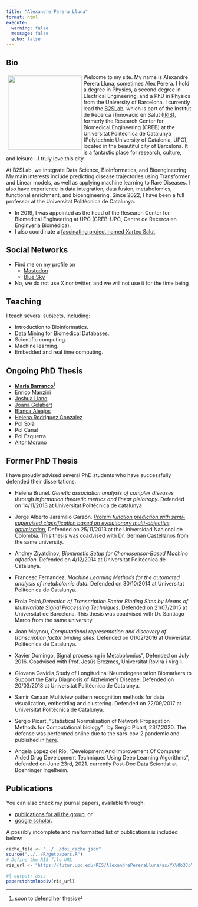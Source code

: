 ```yaml
---
title: "Alexandre Perera Lluna"
format: html
execute: 
  warning: false
  message: false
  echo: false
---
```


## Bio

::: img-float
![](images/staff_Alexandre_Perera_LLuna.jpg){style="float: left; margin: 5px; width: 200px;"}
:::

Welcome to my site. My name is Alexandre Perera Lluna, sometimes Alex Perera. I hold a degree in Physics, a second degree in Electrical Engineering, and a PhD in Physics from the University of Barcelona. I currently lead the [B2SLab](https://b2slab.upc.edu/), which is part of the Institut de Recerca i Innovació en Salut ([IRIS](https://iris.upc.edu/)), formerly the Research Center for Biomedical Engineering (CREB) at the Universitat Politècnica de Catalunya (Polytechnic University of Catalonia, UPC), located in the beautiful city of Barcelona. It is a fantastic place for research, culture, and leisure—I truly love this city.

At B2SLab, we integrate Data Science, Bioinformatics, and Bioengineering. My main interests include predicting disease trajectories using Transformer and Linear models, as well as applying machine learning to Rare Diseases. I also have experience in data integration, data fusion, metabolomics, functional enrichment, and bioengineering. Since 2022, I have been a full professor at the Universitat Politècnica de Catalunya.

-   In 2019, I was appointed as the head of the Research Center for Biomedical Engineering at UPC (CREB-UPC, Centre de Recerca en Enginyeria Biomèdica).
-   I also coordinate a [fascinating project named Xartec Salut](https://xartecsalut.com).

## Social Networks

-   Find me on my profile on
    -   <a rel="me" href="https://social.iris.upc.edu/@alexperera">Mastodon</a>
    -   <a href="https://bsky.app/profile/alexperera.social.iris.upc.edu.ap.brid.gy">Blue Sky</a>
-   No, we do not use X nor twitter, and we will not use it for the time being

## Teaching

I teach several subjects, including:

-   Introduction to Bioinformatics.
-   Data Mining for Biomedical Databases.
-   Scientific computing.
-   Machine learning.
-   Embedded and real time computing.

## Ongoing PhD Thesis

-   [**Maria Barranco**](https://b2slab.upc.edu/team/maria-barranco-altarriba/ "Maria Barranco")[^1]
-   [Enrico Manzini](https://b2slab.upc.edu/team/enrico-manzini/)
-   [Joshua Llano](https://b2slab.upc.edu/team/joshua-llano)
-   [Joana Gelabert](https://b2slab.upc.edu/team/joana-gelabert-xirinachs)
-   [Blanca Aleajos](https://b2slab.upc.edu/team/blanca-aleajos)
-   [Helena Rodriguez Gonzalez](https://b2slab.upc.edu/team/helena-rodriguez-gonzalez/)
-   Pol Solà
-   Pol Canal
-   Pol Ezquerra
-   [Aitor Moruno](https://b2slab.upc.edu/team/aitor-moruno-cuenca)

[^1]: soon to defend her thesis


## Former PhD Thesis

I have proudly advised several PhD students who have successfully defended their dissertations:

-   Helena Brunel. *Genetic association analysis of complex diseases through information theoretic metrics and linear pleiotropy*. Defended on 14/11/2013 at Universitat Politècnica de catalunya

-   Jorge Alberto Jaramillo Garzón. [*Protein function prediction with semi-supervised classification based on evolutionary multi-objective optimization*](http://web.archive.org/web/20241104024405/http://b2slab.upc.edu/wp-content/uploads/2014/02/Jorge-Alberto-Jaramillo-PhD.pdf), Defended on 25/11/2013 at the Universidad Nacional de Colombia. This thesis was coadvised with Dr. German Castellanos from the same university.

-   Andrey Ziyatdinov, *Biomimetic Setup for Chemosensor-Based Machine olfaction*. Defended on 4/12/2014 at Universitat Politècnica de Catalunya.

-   Francesc Fernandez, *Machine Learning Methods for the automated analysis of metabolomic data.* Defended on 30/10/2014 at Universitat Politècnica de Catalunya.

-   Erola Pairó,*Detection of Transcription Factor Binding Sites by Means of Multivariate Signal Processing Techniques*. Defended on 21/07/2015 at Universitat de Barcelona. This thesis was coadvised with Dr. Santiago Marco from the same university.

-   Joan Maynou, *Computational representation and discovery of transcription factor binding sites*. Defended on 01/02/2016 at Universitat Politècnica de Catalunya.

-   Xavier Domingo, Signal processing in Metabolomics”, Defended on July 2016. Coadvised with Prof. Jesús Brezmes, Universitat Rovira i Virgili.

-   Giovana Gavidia,Study of Longitudinal Neurodegeneration Biomarkers to Support the Early Diagnosis of Alzheimer’s Disease. Defended on 20/03/2018 at Universitat Politècnica de Catalunya.

-   Samir Kanaan.Multiview pattern recognition methods for data visualization, embedding and clustering. Defended on 22/09/2017 at Universitat Politècnica de Catalunya.

-   Sergio Picart, “Statistical Normalisation of Network Propagation Methods for Computational biology” , by Sergio Picart, 23/7,2020. The defense was performed online due to the sars-cov-2 pandemic and published in [here](http://web.archive.org/web/20241104024405/https://www.youtube.com/watch?v=tIb9aVZa2dM).

-   Angela López del Río, “Development And Improvement Of Computer Aided Drug Development Techniques Using Deep Learning Algorithms”, defended on June 23rd, 2021. currently Post-Doc Data Scientist at Boehringer Ingelheim.

## Publications

You can also check my journal papers, available through:

-   [publications for all the group](http://web.archive.org/web/20241104024405/http://b2slab.upc.edu/publications/ "All group publications"), or
-   [google scholar](http://web.archive.org/web/20241104024405/https://scholar.google.es/citations?hl=ca&user=uWiteHoAAAAJ&view_op=list_works&sortby=pubdate).

A possibly incomplete and malformatted list of publications is included below:

```r
cache_file <- "../../doi_cache.json"
source("../../R/getpapers.R")
# Define the RIS file URL
ris_url <- "https://futur.upc.edu/RIS/AlexandrePereraLluna/as/YXV0b3JpYUFydGljbGVSZXZpc3RhSW5kZXhhZGE=/?locale=en"
```

```r
#| output: asis
paperstohtmlnodiv(ris_url)
```
